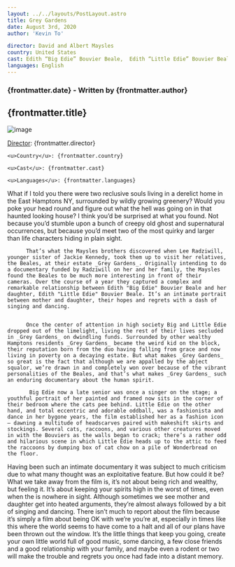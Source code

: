 ```yaml
---
layout: ../../layouts/PostLayout.astro
title: Grey Gardens
date: August 3rd, 2020
author: 'Kevin To'

director: David and Albert Maysles
country: United States
cast: Edith “Big Edie” Bouvier Beale,  Edith “Little Edie” Bouvier Beale,  Jerry Torre
languages: English
---
```


### {frontmatter.date} - Written by {frontmatter.author}

## {frontmatter.title}

![image](/postPictures/La%20Cienaga/28113id_022_w1600.jpeg)

<div class="film-info">
    <u>Director</u>: {frontmatter.director}

    <u>Country</u>: {frontmatter.country}

    <u>Cast</u>: {frontmatter.cast}

    <u>Languages</u>: {frontmatter.languages}

</div>

<article class="main-content">

What if I told you there were two reclusive souls living in a derelict home in the East Hamptons NY, surrounded by wildly growing greenery? Would you poke your head round and figure out what the hell was going on in that haunted looking house? I think you’d be surprised at what you found. Not because you’d stumble upon a bunch of creepy old ghost and supernatural occurrences, but because you’d meet two of the most quirky and larger than life characters hiding in plain sight.

          That’s what the Maysles brothers discovered when Lee Radziwill, younger sister of Jackie Kennedy, took them up to visit her relatives, the Beales, at their estate _Grey Gardens_. Originally intending to do a documentary funded by Radziwill on her and her family, the Maysles found the Beales to be much more interesting in front of their cameras. Over the course of a year they captured a complex and remarkable relationship between Edith "Big Edie" Bouvier Beale and her daughter, Edith "Little Edie" Bouvier Beale. It’s an intimate portrait between mother and daughter, their hopes and regrets with a dash of singing and dancing.


          Once the center of attention in high society Big and Little Edie dropped out of the limelight, living the rest of their lives secluded in _Grey Gardens_ on dwindling funds. Surrounded by other wealthy Hamptons residents _Grey Gardens_ became the weird kid on the block, their reputation born from the duo having falling from grace and now living in poverty on a decaying estate. But what makes _Grey Gardens_ so great is the fact that although we are appalled by the abject squalor, we’re drawn in and completely won over because of the vibrant personalities of the Beales, and that’s what makes _Grey Gardens_ such an enduring documentary about the human spirit.

           Big Edie now a late senior was once a singer on the stage; a youthful portrait of her painted and framed now sits in the corner of their bedroom where the cats pee behind. Little Edie on the other hand, and total eccentric and adorable oddball, was a fashionista and dance in her bygone years, the film established her as a fashion icon — dawning a multitude of headscarves paired with makeshift skirts and stockings. Several cats, raccoons, and various other creatures moved in with the Bouviers as the walls began to crack; there’s a rather odd and hilarious scene in which Little Edie heads up to the attic to feed the raccoons by dumping box of cat chow on a pile of Wonderbread on the floor.

Having been such an intimate documentary it was subject to much criticism due to what many thought was an exploitative feature. But how could it be? What we take away from the film is, it’s not about being rich and wealthy, but feeling it. It’s about keeping your spirits high in the worst of times, even when the is nowhere in sight. Although sometimes we see mother and daughter get into heated arguments, they’re almost always followed by a bit of singing and dancing. There isn’t much to report about the film because it’s simply a film about being OK with we’re you’re at, especially in times like this where the world seems to have come to a halt and all of our plans have been thrown out the window. It’s the little things that keep you going, create your own little world full of good music, some dancing, a few close friends and a good relationship with your family, and maybe even a rodent or two will make the trouble and regrets you once had fade into a distant memory.

</article>
